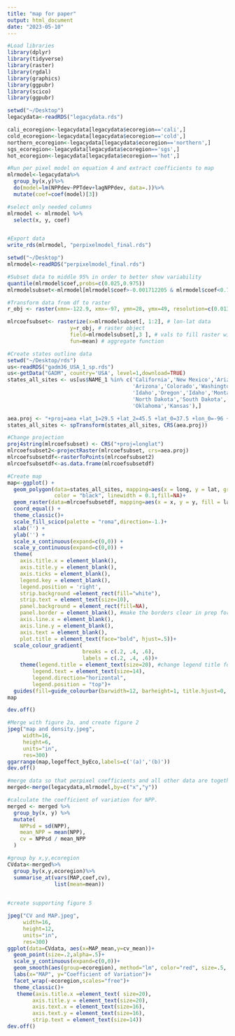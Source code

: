 ```yaml
---
title: "map for paper"
output: html_document
date: "2023-05-10"
---
```


```r
#Load libraries
library(dplyr)
library(tidyverse)
library(raster)
library(rgdal)
library(graphics)
library(ggpubr)
library(scico)
library(ggpubr)

setwd("~/Desktop")
legacydata<-readRDS("legacydata.rds")

cali_ecoregion<-legacydata[legacydata$ecoregion=='cali',]
cold_ecoregion<-legacydata[legacydata$ecoregion=='cold',]
northern_ecoregion<-legacydata[legacydata$ecoregion=='northern',]
sgs_ecoregion<-legacydata[legacydata$ecoregion=='sgs',]
hot_ecoregion<-legacydata[legacydata$ecoregion=='hot',]

#Run per pixel model on equation 4 and extract coefficients to map
mlrmodel<-legacydata%>%
  group_by(x,y)%>%
  do(model=lm(NPPdev~PPTdev+lagNPPdev, data=.))%>%
  mutate(coef=coef(model)[3])

#select only needed columns
mlrmodel <- mlrmodel %>%
  select(x, y, coef)


#Export data
write_rds(mlrmodel, "perpixelmodel_final.rds")
```

```r
setwd("~/Desktop")
mlrmodel<-readRDS("perpixelmodel_final.rds")

#Subset data to middle 95% in order to better show variability
quantile(mlrmodel$coef,probs=c(0.025,0.975))
mlrmodelsubset<-mlrmodel[mlrmodel$coef>-0.001712205 & mlrmodel$coef<0.796500417, ] 
```

```r
#Transform data from df to raster
r_obj <- raster(xmn=-122.9, xmx=-97, ymn=28, ymx=49, resolution=c(0.01347473, 0.01347473))

mlrcoefsubset<- rasterize(x=mlrmodelsubset[, 1:2], # lon-lat data
                    y=r_obj, # raster object
                    field=mlrmodelsubset[,3 ], # vals to fill raster with
                    fun=mean) # aggregate function
```

```r
#Create states outline data
setwd("~/Desktop/rds")
us<-readRDS("gadm36_USA_1_sp.rds")
us<-getData("GADM", country='USA', level=1,download=TRUE)
states_all_sites <- us[us$NAME_1 %in% c('California','New Mexico','Arizona','Utah',
                                        'Arizona','Colorado','Washington','Wyoming',
                                        'Idaho','Oregon','Idaho','Montana','Texas',
                                        'North Dakota','South Dakota','Nebraska',
                                        'Oklahoma','Kansas'),]

aea.proj <- "+proj=aea +lat_1=29.5 +lat_2=45.5 +lat_0=37.5 +lon_0=-96 +x_0=0 +y_0=0 +ellps=GRS80 +datum=NAD83 +units=m +no_defs"
states_all_sites <- spTransform(states_all_sites, CRS(aea.proj))
```



```r
#Change projection
proj4string(mlrcoefsubset) <- CRS("+proj=longlat")
mlrcoefsubset2<-projectRaster(mlrcoefsubset, crs=aea.proj)
mlrcoefsubsetdf<-rasterToPoints(mlrcoefsubset2)
mlrcoefsubsetdf<-as.data.frame(mlrcoefsubsetdf)
```


```r
#Create map
map<-ggplot() + 
  geom_polygon(data=states_all_sites, mapping=aes(x = long, y = lat, group=group),
               color = "black", linewidth = 0.1,fill=NA)+
  geom_raster(data=mlrcoefsubsetdf, mapping=aes(x = x, y = y, fill = layer)) + 
  coord_equal() +
  theme_classic()+
  scale_fill_scico(palette = "roma",direction=-1.)+
  xlab('') +
  ylab('') +
  scale_x_continuous(expand=c(0,0)) +
  scale_y_continuous(expand=c(0,0)) +
  theme(
    axis.title.x = element_blank(),
    axis.title.y = element_blank(),
    axis.ticks = element_blank(),
    legend.key = element_blank(),
    legend.position = 'right',
    strip.background =element_rect(fill="white"),
    strip.text = element_text(size=10),
    panel.background = element_rect(fill=NA),
    panel.border = element_blank(), #make the borders clear in prep for just have two axes
    axis.line.x = element_blank(),
    axis.line.y = element_blank(),
    axis.text = element_blank(),
    plot.title = element_text(face="bold", hjust=.5))+
  scale_colour_gradient(
                        breaks = c(.2, .4, .6),
                        labels = c(.2, .4, .6))+
    theme(legend.title = element_text(size=20), #change legend title font size
        legend.text = element_text(size=14),
        legend.direction="horizontal",
        legend.position = "top")+
  guides(fill=guide_colourbar(barwidth=12, barheight=1, title.hjust=0, title="Legacy Effect ", draw.llim = TRUE, draw.ulim = TRUE,))
map

dev.off()
```

```r
#Merge with figure 2a, and create figure 2
jpeg("map and density.jpeg",
     width=16,
     height=6,
     units="in",
     res=300)
ggarrange(map,legeffect_byEco,labels=c('(a)','(b)'))
dev.off()
```


```r
#merge data so that perpixel coefficients and all other data are together. 
merged<-merge(legacydata,mlrmodel,by=c("x","y"))

#calculate the coefficient of variation for NPP. 
merged <- merged %>%
  group_by(x, y) %>%
  mutate(
    NPPsd = sd(NPP),
    mean_NPP = mean(NPP),
    cv = NPPsd / mean_NPP
  )

#group by x,y,ecoregion
CVdata<-merged%>%
  group_by(x,y,ecoregion)%>%
  summarise_at(vars(MAP,coef,cv),
               list(mean=mean))
  
```

```r
#create supporting figure 5 

jpeg("CV and MAP.jpeg",
     width=16,
     height=12,
     units="in",
     res=300)
ggplot(data=CVdata, aes(x=MAP_mean,y=cv_mean))+
  geom_point(size=.2,alpha=.5)+
  scale_y_continuous(expand=c(0,0))+
  geom_smooth(aes(group=ecoregion), method="lm", color="red", size=.5, se=FALSE)+
  labs(x="MAP", y="Coefficient of Variation")+
  facet_wrap(~ecoregion,scales="free")+
  theme_classic()+
   theme(axis.title.x =element_text( size=20),
        axis.title.y = element_text(size=20),
        axis.text.x = element_text(size=16),
        axis.text.y = element_text(size=16),
        strip.text = element_text(size=14))
dev.off()

```
